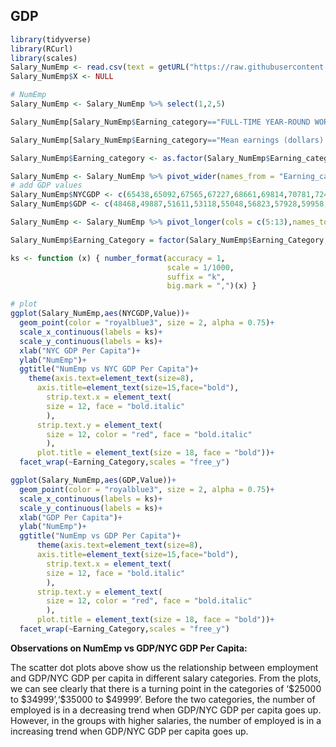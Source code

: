 ## GDP

```r
library(tidyverse)
library(RCurl)
library(scales)
Salary_NumEmp <- read.csv(text = getURL("https://raw.githubusercontent.com/tracy3057/STAT5702_NYC_Employment_Analysis/main/DataPreprocessing/Data/gdp/NYCSalary_gdp.csv"))
Salary_NumEmp$X <- NULL
```

```r
# NumEmp
Salary_NumEmp <- Salary_NumEmp %>% select(1,2,5)
```

```r
Salary_NumEmp[Salary_NumEmp$Earning_category=="FULL-TIME YEAR-ROUND WORKERS WITH EARNINGS","Earning_category"] <- "Full-time year-round workers with earnings"

Salary_NumEmp[Salary_NumEmp$Earning_category=="Mean earnings (dollars) for full-time year-round workers with earnings","Earning_category"] = "Mean earnings (dollars)"

Salary_NumEmp$Earning_category <- as.factor(Salary_NumEmp$Earning_category)

Salary_NumEmp <- Salary_NumEmp %>% pivot_wider(names_from = "Earning_category", values_from = "New.York..Total")
# add GDP values
Salary_NumEmp$NYCGDP <- c(65438,65092,67565,67227,68661,69814,70781,72434,73508,75131)
Salary_NumEmp$GDP <- c(48468,49887,51611,53118,55048,56823,57928,59958,62840,65118)

Salary_NumEmp <- Salary_NumEmp %>% pivot_longer(cols = c(5:13),names_to = "Earning_Category", values_to = "Value")

Salary_NumEmp$Earning_Category = factor(Salary_NumEmp$Earning_Category, levels=c('$1 to $9999 or loss','$10000 to $14999','$15000 to $24999','$25000 to $34999','$35000 to $49999','$50000 to $64999','$65000 to $74999','$75000 to $99999','$100000 or more'))
```

```r
ks <- function (x) { number_format(accuracy = 1,
                                   scale = 1/1000,
                                   suffix = "k",
                                   big.mark = ",")(x) }
```

```r
# plot
ggplot(Salary_NumEmp,aes(NYCGDP,Value))+
  geom_point(color = "royalblue3", size = 2, alpha = 0.75)+
  scale_x_continuous(labels = ks)+
  scale_y_continuous(labels = ks)+
  xlab("NYC GDP Per Capita")+
  ylab("NumEmp")+
  ggtitle("NumEmp vs NYC GDP Per Capita")+
    theme(axis.text=element_text(size=8),
      axis.title=element_text(size=15,face="bold"),
        strip.text.x = element_text(
        size = 12, face = "bold.italic"
        ),
      strip.text.y = element_text(
        size = 12, color = "red", face = "bold.italic"
        ),
      plot.title = element_text(size = 18, face = "bold"))+
  facet_wrap(~Earning_Category,scales = "free_y")
```

```r
ggplot(Salary_NumEmp,aes(GDP,Value))+
  geom_point(color = "royalblue3", size = 2, alpha = 0.75)+
  scale_x_continuous(labels = ks)+
  scale_y_continuous(labels = ks)+
  xlab("GDP Per Capita")+
  ylab("NumEmp")+
  ggtitle("NumEmp vs GDP Per Capita")+
      theme(axis.text=element_text(size=8),
      axis.title=element_text(size=15,face="bold"),
        strip.text.x = element_text(
        size = 12, face = "bold.italic"
        ),
      strip.text.y = element_text(
        size = 12, color = "red", face = "bold.italic"
        ),
      plot.title = element_text(size = 18, face = "bold"))+
  facet_wrap(~Earning_Category,scales = "free_y")
```

**Observations on NumEmp vs GDP/NYC GDP Per Capita:**

The scatter dot plots above show us the relationship between employment and GDP/NYC GDP per capita in different salary categories. From the plots, we can see clearly that there is a turning point in the categories of '\$25000 to \$34999','\$35000 to \$49999'. Before the two categories, the number of employed is in a decreasing trend when GDP/NYC GDP per capita goes up. However, in the groups with higher salaries, the number of employed is in a increasing trend when GDP/NYC GDP per capita goes up.


